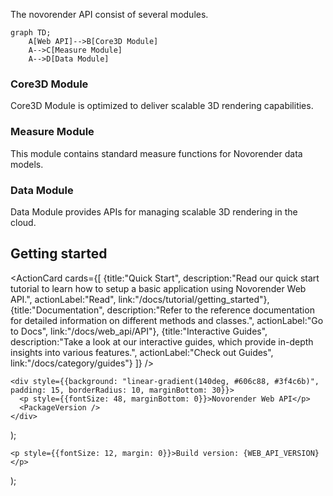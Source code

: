 <PackageHeader />

The novorender API consist of several modules.

```mermaid
graph TD;
    A[Web API]-->B[Core3D Module]
    A-->C[Measure Module]
    A-->D[Data Module]
```

### Core3D Module
Core3D Module is optimized to deliver scalable 3D rendering capabilities.
### Measure Module
This module contains standard measure functions for Novorender data models.
### Data Module
Data Module provides APIs for managing scalable 3D rendering in the cloud.

## Getting started

<ActionCard cards={[
  {title:"Quick Start", description:"Read our quick start tutorial to learn how to setup a basic application using Novorender Web API.", actionLabel:"Read", link:"/docs/tutorial/getting_started"},
  {title:"Documentation", description:"Refer to the reference documentation for detailed information on different methods and classes.", actionLabel:"Go to Docs", link:"/docs/web_api/API"},
  {title:"Interactive Guides", description:"Take a look at our interactive guides, which provide in-depth insights into various features.", actionLabel:"Check out Guides", link:"/docs/category/guides"}
  ]} />



    <div style={{background: "linear-gradient(140deg, #606c88, #3f4c6b)", padding: 15, borderRadius: 10, marginBottom: 30}}>
      <p style={{fontSize: 48, marginBottom: 0}}>Novorender Web API</p>
      <PackageVersion />
    </div>
);

    <p style={{fontSize: 12, margin: 0}}>Build version: {WEB_API_VERSION}</p>
);

